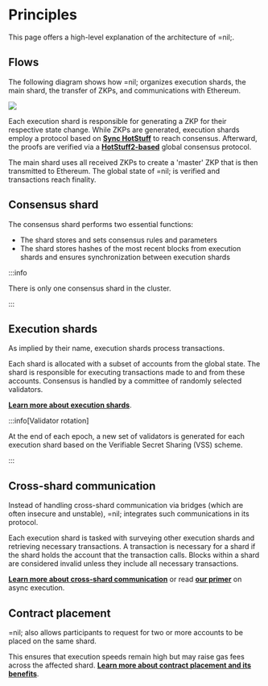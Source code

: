 
# Principles

This page offers a high-level explanation of the architecture of =nil;.

## Flows

The following diagram shows how =nil; organizes execution shards, the main shard, the transfer of ZKPs, and communications with Ethereum.

<img src={Flows}/ >

Each execution shard is responsible for generating a ZKP for their respective state change. While ZKPs are generated, execution shards employ a protocol based on [**Sync HotStuff**](https://eprint.iacr.org/2019/270.pdf) to reach consensus. Afterward, the proofs are verified via a [**HotStuff2-based**](https://eprint.iacr.org/2023/397.pdf) global consensus protocol. 

The main shard uses all received ZKPs to create a 'master' ZKP that is then transmitted to Ethereum. The global state of =nil; is verified and transactions reach finality.

## Consensus shard

The consensus shard performs two essential functions:

* The shard stores and sets consensus rules and parameters
* The shard stores hashes of the most recent blocks from execution shards and ensures synchronization between execution shards

:::info

There is only one consensus shard in the cluster.

:::

## Execution shards

As implied by their name, execution shards process transactions. 

Each shard is allocated with a subset of accounts from the global state. The shard is responsible for executing transactions made to and from these accounts. Consensus is handled by a committee of randomly selected validators.

[**Learn more about execution shards**](core-concepts/shards-parallel-execution.mdx#execution-shards).

:::info[Validator rotation]

At the end of each epoch, a new set of validators is generated for each execution shard based on the Verifiable Secret Sharing (VSS) scheme.

:::

## Cross-shard communication

Instead of handling cross-shard communication via bridges (which are often insecure and unstable), =nil; integrates such communications in its protocol.

Each execution shard is tasked with surveying other execution shards and retrieving necessary transactions. A transaction is necessary for a shard if the shard holds the account that the transaction calls. Blocks within a shard are considered invalid unless they include all necessary transactions. 

[**Learn more about cross-shard communication**](core-concepts/shards-parallel-execution.mdx#transaction-passing-checks) or read [**our primer**](getting-started/essentials/handling-async-execution.mdx) on async execution.

## Contract placement

=nil; also allows participants to request for two or more accounts to be placed on the same shard.

This ensures that execution speeds remain high but may raise gas fees across the affected shard. [**Learn more about contract placement and its benefits**](specification/contract-co-location.mdx).
